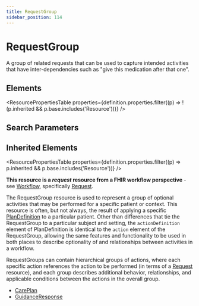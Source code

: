 ```yaml
---
title: RequestGroup
sidebar_position: 114
---
```



# RequestGroup

A group of related requests that can be used to capture intended activities that have inter-dependencies such as "give this medication after that one".

<Tabs queryString="section">
  <TabItem value="schema" label="Schema" default>

## Elements

<ResourcePropertiesTable
  properties={definition.properties.filter((p) => !(p.inherited && p.base.includes('Resource')))}
/>

## Search Parameters

<SearchParamsTable searchParams={definition.searchParameters} />

## Inherited Elements

<ResourcePropertiesTable properties={definition.properties.filter((p) => p.inherited && p.base.includes('Resource'))} />

  </TabItem>
  <TabItem value="usage" label="Usage">
<div> <a name="bnc"></a> <p><strong>This resource is a <em>request</em> resource from a FHIR workflow perspective</strong> - see <a href="https://www.hl7.org/fhir/workflow.html">Workflow</a>, specifically <a href="https://www.hl7.org/fhir/workflow.html#request">Request</a>.</p> <p>The <Link to="/docs/api/fhir/resources/requestgroup">RequestGroup</Link> resource is used to represent a group of optional activities that may be performed for a specific patient or context. This resource is often, but not always, the result of applying a specific <a href="/docs/api/fhir/resources/plandefinition">PlanDefinition</a> to a particular patient. Other than differences that tie the <Link to="/docs/api/fhir/resources/requestgroup">RequestGroup</Link> to a particular subject and setting, the <code>actionDefinition</code> element of <Link to="/docs/api/fhir/resources/plandefinition">PlanDefinition</Link> is identical to the <code>action</code> element of the <Link to="/docs/api/fhir/resources/requestgroup">RequestGroup</Link>, allowing the same features and functionality to be used in both places to describe optionality of and relationships between activities in a workflow.</p> <p>RequestGroups can contain hierarchical groups of actions, where each specific action references the action to be performed (in terms of a <a href="https://www.hl7.org/fhir/workflow.html#request">Request</a> resource), and each group describes additional behavior, relationships, and applicable conditions between the actions in the overall group.</p> </div>
  </TabItem>

  <TabItem value="referencedBy" label="Referenced By">
<ul><li><a href="/docs/api/fhir/resources/careplan">CarePlan</a></li>
<li><a href="/docs/api/fhir/resources/guidanceresponse">GuidanceResponse</a></li></ul>
  </TabItem>
</Tabs>
